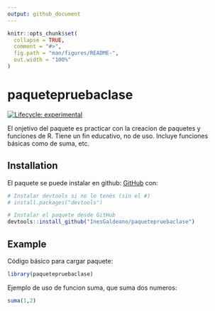 ```yaml
---
output: github_document
---
```


<!-- README.md is generated from README.Rmd. Please edit that file -->

```r
knitr::opts_chunk$set(
  collapse = TRUE,
  comment = "#>",
  fig.path = "man/figures/README-",
  out.width = "100%"
)
```

# paquetepruebaclase

<!-- badges: start -->
[![Lifecycle: experimental](https://img.shields.io/badge/lifecycle-experimental-orange.svg)](https://lifecycle.r-lib.org/articles/stages.html#experimental)
<!-- badges: end -->

El onjetivo del paquete es practicar con la creacion de paquetes y funciones de R. Tiene un fin educativo, no de uso. Incluye funciones básicas como de suma, etc.

## Installation

El paquete se puede instalar en github:  [GitHub](https://github.com/) con:

``` r
# Instalar devtools si no lo tenés (sin el #)
# install.packages("devtools")

# Instalar el paquete desde GitHub
devtools::install_github("InesGaldeano/paquetepruebaclase")
```

## Example

Código básico para cargar paquete:

```r
library(paquetepruebaclase)
```

Ejemplo de uso de funcion suma, que suma dos numeros:

```r
suma(1,2)
```


